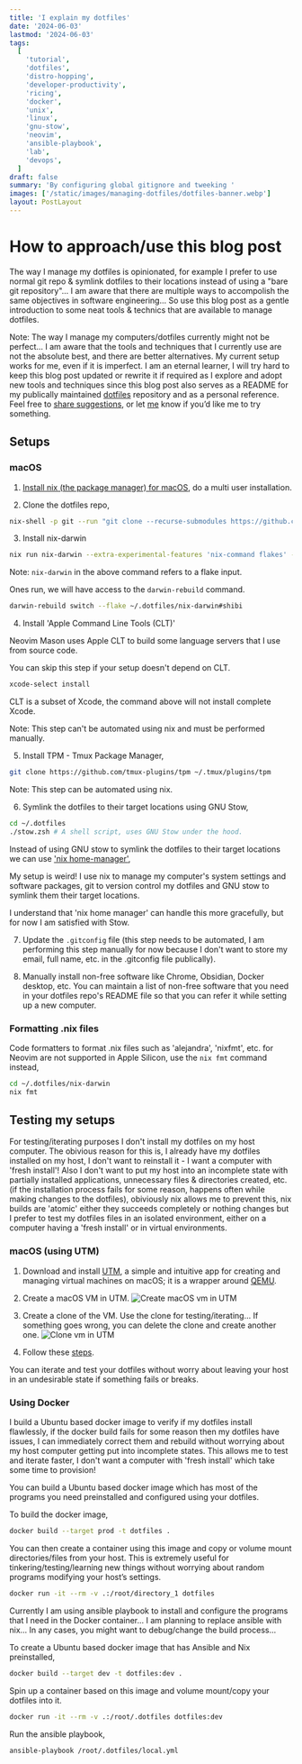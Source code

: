 ```yaml
---
title: 'I explain my dotfiles'
date: '2024-06-03'
lastmod: '2024-06-03'
tags:
  [
    'tutorial',
    'dotfiles',
    'distro-hopping',
    'developer-productivity',
    'ricing',
    'docker',
    'unix',
    'linux',
    'gnu-stow',
    'neovim',
    'ansible-playbook',
    'lab',
    'devops',
  ]
draft: false
summary: 'By configuring global gitignore and tweeking '
images: ['/static/images/managing-dotfiles/dotfiles-banner.webp']
layout: PostLayout
---
```


# How to approach/use this blog post

The way I manage my dotfiles is opinionated, for example I prefer to use normal
git repo & symlink dotfiles to their locations instead of using a "bare git
repository"... I am aware that there are multiple ways to accompolish the same
objectives in software engineering... So use this blog post as a gentle
introduction to some neat tools & technics that are available to manage
dotfiles.

Note: The way I manage my computers/dotfiles currently might not be perfect... I
am aware that the tools and techniques that I currently use are not the absolute
best, and there are better alternatives. My current setup works for me, even if
it is imperfect. I am an eternal learner, I will try hard to keep this blog post
updated or rewrite it if required as I explore and adopt new tools and
techniques since this blog post also serves as a README for my publically
maintained [dotfiles](https://github.com/shibisuriya/.dotfiles) repository and
as a personal reference. Feel free to
[share suggestions](https://github.com/shibisuriya/.dotfiles/issues), or let
[me](https://linkedin.com/in/shibisuriya) know if you’d like me to try
something.

## Setups

### macOS

1. [Install nix (the package manager) for macOS](https://nixos.org/download/),
   do a multi user installation.

2. Clone the dotfiles repo,

```bash
nix-shell -p git --run "git clone --recurse-submodules https://github.com/shibisuriya/.dotfiles ~/.dotfiles"
```

3. Install nix-darwin

```bash
nix run nix-darwin --extra-experimental-features 'nix-command flakes' -- switch --flake ~/.dotfiles/nix-darwin#shibi
```

Note: `nix-darwin` in the above command refers to a flake input.

Ones run, we will have access to the `darwin-rebuild` command.

```bash
darwin-rebuild switch --flake ~/.dotfiles/nix-darwin#shibi
```

4. Install 'Apple Command Line Tools (CLT)'

Neovim Mason uses Apple CLT to build some language servers that I use from
source code.

You can skip this step if your setup doesn't depend on CLT.

```bash
xcode-select install
```

CLT is a subset of Xcode, the command above will not install complete Xcode.

Note: This step can't be automated using nix and must be performed manually.

5. Install TPM - Tmux Package Manager,

```bash
git clone https://github.com/tmux-plugins/tpm ~/.tmux/plugins/tpm
```

Note: This step can be automated using nix.

6. Symlink the dotfiles to their target locations using GNU Stow,

```bash
cd ~/.dotfiles
./stow.zsh # A shell script, uses GNU Stow under the hood.
```

Instead of using GNU stow to symlink the dotfiles to their target locations we
can use ['nix home-manager'](https://github.com/nix-community/home-manager),

My setup is weird! I use nix to manage my computer's system settings and
software packages, git to version control my dotfiles and GNU stow to symlink
them their target locations.

I understand that 'nix home manager' can handle this more gracefully, but for
now I am satisfied with Stow.

7. Update the `.gitconfig` file (this step needs to be automated, I am
   performing this step manually for now because I don't want to store my email,
   full name, etc. in the .gitconfig file publically).

8. Manually install non-free software like Chrome, Obsidian, Docker desktop,
   etc. You can maintain a list of non-free software that you need in your
   dotfiles repo's README file so that you can refer it while setting up a new
   computer.

### Formatting .nix files

Code formatters to format .nix files such as 'alejandra', 'nixfmt', etc. for
Neovim are not supported in Apple Silicon, use the `nix fmt` command instead,

```bash
cd ~/.dotfiles/nix-darwin
nix fmt
```

## Testing my setups

For testing/iterating purposes I don't install my dotfiles on my host computer.
The obivious reason for this is, I already have my dotfiles installed on my
host, I don't want to reinstall it - I want a computer with 'fresh install'!
Also I don't want to put my host into an incomplete state with partially
installed applications, unnecessary files & directories created, etc. (if the
installation process fails for some reason, happens often while making changes
to the dotfiles), obiviously nix allows me to prevent this, nix builds are
'atomic' either they succeeds completely or nothing changes but I prefer to test
my dotfiles files in an isolated environment, either on a computer having a
'fresh install' or in virtual environments.

### macOS (using UTM)

1. Download and install [UTM](https://mac.getutm.app/), a simple and intuitive
   app for creating and managing virtual machines on macOS; it is a wrapper
   around [QEMU](https://www.qemu.org/).

1. Create a macOS VM in UTM.
   ![Create macOS vm in UTM](/static/images/managing-dotfiles/utm-1.png)

1. Create a clone of the VM. Use the clone for testing/iterating... If something
   goes wrong, you can delete the clone and create another one.
   ![Clone vm in UTM](/static/images/managing-dotfiles/utm-2.png)

1. Follow these [steps](#macos).

You can iterate and test your dotfiles without worry about leaving your host in
an undesirable state if something fails or breaks.

### Using Docker

I build a Ubuntu based docker image to verify if my dotfiles install flawlessly,
if the docker build fails for some reason then my dotfiles have issues, I can
immediately correct them and rebuild without worrying about my host computer
getting put into incomplete states. This allows me to test and iterate faster, I
don't want a computer with 'fresh install' which take some time to provision!

You can build a Ubuntu based docker image which has most of the programs you
need preinstalled and configured using your dotfiles.

To build the docker image,

```bash
docker build --target prod -t dotfiles .
```

You can then create a container using this image and copy or volume mount
directories/files from your host. This is extremely useful for
tinkering/testing/learning new things without worrying about random programs
modifying your host’s settings.

```bash
docker run -it --rm -v .:/root/directory_1 dotfiles
```

Currently I am using ansible playbook to install and configure the programs that
I need in the Docker container... I am planning to replace ansible with nix...
In any cases, you might want to debug/change the build process...

To create a Ubuntu based docker image that has Ansible and Nix preinstalled,

```bash
docker build --target dev -t dotfiles:dev .
```

Spin up a container based on this image and volume mount/copy your dotfiles into
it.

```bash
docker run -it --rm -v .:/root/.dotfiles dotfiles:dev
```

Run the ansible playbook,

```bash
ansible-playbook /root/.dotfiles/local.yml
```
